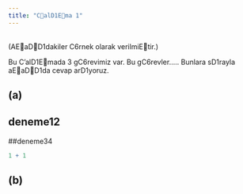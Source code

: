 ---
title: "CalD1Ema 1"
---

\
(AEaDD1dakiler C6rnek olarak verilmiEtir.)

Bu C'alD1Emada 3 gC6revimiz var. Bu gC6revler..... Bunlara sD1rayla aEaDD1da cevap arD1yoruz.

## (a)
## deneme12
##deneme34
```{r}
1 + 1
```

## (b)
